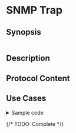 # SNMP Trap

## Synopsis

```yaml
```

## Description

## Protocol Content

## Use Cases

<details>
<summary>Sample code</summary>
```yaml
```
</details>

{/* TODO: Complete */}